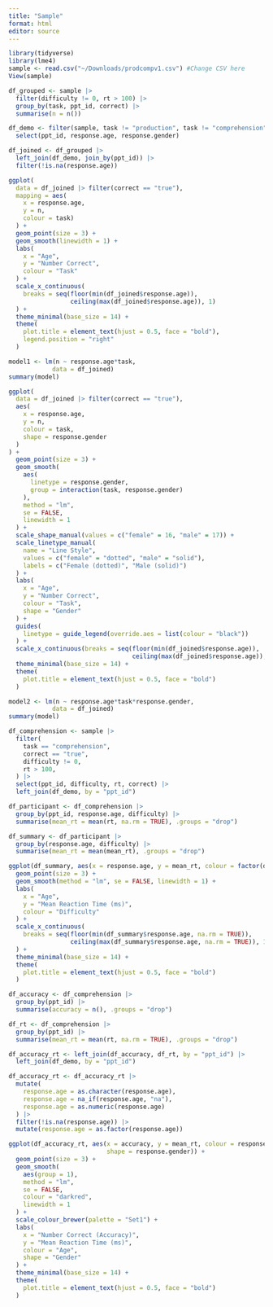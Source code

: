 ```yaml
---
title: "Sample"
format: html
editor: source
---
```


```r
library(tidyverse)
library(lme4)
sample <- read.csv("~/Downloads/prodcompv1.csv") #Change CSV here
View(sample)
```

```r
df_grouped <- sample |> 
  filter(difficulty != 0, rt > 100) |>
  group_by(task, ppt_id, correct) |>
  summarise(n = n())
```

```r
df_demo <- filter(sample, task != "production", task != "comprehension") |> 
  select(ppt_id, response.age, response.gender)
```

```r
df_joined <- df_grouped |>
  left_join(df_demo, join_by(ppt_id)) |>
  filter(!is.na(response.age))
```

```r
ggplot(
  data = df_joined |> filter(correct == "true"),
  mapping = aes(
    x = response.age,
    y = n,
    colour = task)
  ) +
  geom_point(size = 3) +
  geom_smooth(linewidth = 1) +
  labs(
    x = "Age",
    y = "Number Correct",
    colour = "Task"
  ) +
  scale_x_continuous(
    breaks = seq(floor(min(df_joined$response.age)),
                 ceiling(max(df_joined$response.age)), 1)
  ) +
  theme_minimal(base_size = 14) +
  theme(
    plot.title = element_text(hjust = 0.5, face = "bold"),
    legend.position = "right"
  )
```
```r
model1 <- lm(n ~ response.age*task,
            data = df_joined)
summary(model)
```

```r
ggplot(
  data = df_joined |> filter(correct == "true"),
  aes(
    x = response.age,
    y = n,
    colour = task,
    shape = response.gender
  )
) +
  geom_point(size = 3) +
  geom_smooth(
    aes(
      linetype = response.gender,
      group = interaction(task, response.gender)
    ),
    method = "lm",
    se = FALSE,
    linewidth = 1
  ) +
  scale_shape_manual(values = c("female" = 16, "male" = 17)) +
  scale_linetype_manual(
    name = "Line Style",
    values = c("female" = "dotted", "male" = "solid"),
    labels = c("Female (dotted)", "Male (solid)")
  ) +
  labs(
    x = "Age",
    y = "Number Correct",
    colour = "Task",
    shape = "Gender"
  ) +
  guides(
    linetype = guide_legend(override.aes = list(colour = "black"))
  ) +
  scale_x_continuous(breaks = seq(floor(min(df_joined$response.age)),
                                  ceiling(max(df_joined$response.age)), 1)) +
  theme_minimal(base_size = 14) +
  theme(
    plot.title = element_text(hjust = 0.5, face = "bold")
  )
```

```r
model2 <- lm(n ~ response.age*task*response.gender,
            data = df_joined)
summary(model)
```
```r
df_comprehension <- sample |>
  filter(
    task == "comprehension",
    correct == "true",
    difficulty != 0,
    rt > 100,
  ) |>
  select(ppt_id, difficulty, rt, correct) |>
  left_join(df_demo, by = "ppt_id")

df_participant <- df_comprehension |>
  group_by(ppt_id, response.age, difficulty) |>
  summarise(mean_rt = mean(rt, na.rm = TRUE), .groups = "drop")

df_summary <- df_participant |>
  group_by(response.age, difficulty) |>
  summarise(mean_rt = mean(mean_rt), .groups = "drop")

ggplot(df_summary, aes(x = response.age, y = mean_rt, colour = factor(difficulty))) +
  geom_point(size = 3) +
  geom_smooth(method = "lm", se = FALSE, linewidth = 1) +
  labs(
    x = "Age",
    y = "Mean Reaction Time (ms)",
    colour = "Difficulty"
  ) +
  scale_x_continuous(
    breaks = seq(floor(min(df_summary$response.age, na.rm = TRUE)),
                 ceiling(max(df_summary$response.age, na.rm = TRUE)), 1)
  ) +
  theme_minimal(base_size = 14) +
  theme(
    plot.title = element_text(hjust = 0.5, face = "bold")
  )
```
```r
df_accuracy <- df_comprehension |>
  group_by(ppt_id) |>
  summarise(accuracy = n(), .groups = "drop")

df_rt <- df_comprehension |>
  group_by(ppt_id) |>
  summarise(mean_rt = mean(rt, na.rm = TRUE), .groups = "drop")

df_accuracy_rt <- left_join(df_accuracy, df_rt, by = "ppt_id") |>
  left_join(df_demo, by = "ppt_id")

df_accuracy_rt <- df_accuracy_rt |>
  mutate(
    response.age = as.character(response.age),     
    response.age = na_if(response.age, "na"),       
    response.age = as.numeric(response.age)         
  ) |>
  filter(!is.na(response.age)) |>
  mutate(response.age = as.factor(response.age))    

ggplot(df_accuracy_rt, aes(x = accuracy, y = mean_rt, colour = response.age, 
                           shape = response.gender)) +
  geom_point(size = 3) +
  geom_smooth(
    aes(group = 1),
    method = "lm",
    se = FALSE,
    colour = "darkred",
    linewidth = 1
  ) +
  scale_colour_brewer(palette = "Set1") +
  labs(
    x = "Number Correct (Accuracy)",
    y = "Mean Reaction Time (ms)",
    colour = "Age",
    shape = "Gender"
  ) +
  theme_minimal(base_size = 14) +
  theme(
    plot.title = element_text(hjust = 0.5, face = "bold")
  )

```


